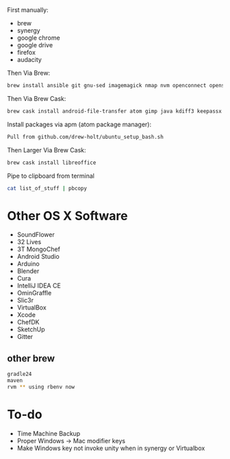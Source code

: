 First manually:
* brew
* synergy
* google chrome
* google drive
* firefox
* audacity

Then Via Brew:
<syntaxhighlight lang=bash>
brew install ansible git gnu-sed imagemagick nmap nvm openconnect openssl openvpn p7zip pstree psutils rbenv watch wget xz
</syntaxhighlight>

Then Via Brew Cask:
<syntaxhighlight lang=bash>
brew cask install android-file-transfer atom gimp java kdiff3 keepassx mongodb qbittorrent slack vlc tunnelblick vnc-viewer wireshark
</syntaxhighlight>

Install packages via apm (atom package manager):
<syntaxhighlight lang=bash>
Pull from github.com/drew-holt/ubuntu_setup_bash.sh
</syntaxhighlight>

Then Larger Via Brew Cask:
<syntaxhighlight lang=bash>
brew cask install libreoffice
</syntaxhighlight>

Pipe to clipboard from terminal
<syntaxhighlight lang=bash>
cat list_of_stuff | pbcopy
</syntaxhighlight>

= Other OS X Software =
* SoundFlower
* 32 Lives
* 3T MongoChef
* Android Studio
* Arduino
* Blender
* Cura
* IntelliJ IDEA CE
* OminGraffle
* Slic3r
* VirtualBox
* Xcode
* ChefDK
* SketchUp
* Gitter

== other brew ==
<syntaxhighlight lang=bash>
gradle24
maven
rvm ** using rbenv now
</syntaxhighlight>

= To-do =
*Time Machine Backup
*Proper Windows -> Mac modifier keys
*Make Windows key not invoke unity when in synergy or Virtualbox